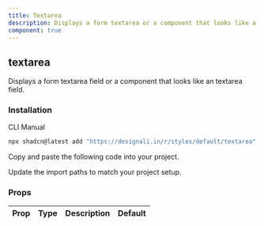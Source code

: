 ```yaml
---
title: Textarea
description: Displays a form textarea or a component that looks like a textarea.
component: true
---
```


<div className="grid gap-3 lg:grid-cols-2 xl:grid-cols-2">
  <ComponentPreview name="textarea-01" />
  <ComponentPreview name="textarea-02" />
  <ComponentPreview name="textarea-03" />
  <ComponentPreview name="textarea-04" />
  <ComponentPreview name="textarea-05" />
  <ComponentPreview name="textarea-06" />
  <ComponentPreview name="textarea-07" />
  <ComponentPreview name="textarea-08" />
  <ComponentPreview name="textarea-09" />
  <ComponentPreview name="textarea-10" />
  <ComponentPreview name="textarea-11" />
  <ComponentPreview name="textarea-12" />
  <ComponentPreview name="textarea-13" />
  <ComponentPreview name="textarea-14" />
  <ComponentPreview name="textarea-15" />
  <ComponentPreview name="textarea-16" />
  <ComponentPreview name="textarea-17" />
  <ComponentPreview name="textarea-18" />
  <ComponentPreview name="textarea-19" />
</div>

## textarea

Displays a form textarea field or a component that looks like an textarea field.

### Installation

<Tabs defaultValue="cli">

<TabsList>
  <TabsTrigger value="cli">CLI</TabsTrigger>
  <TabsTrigger value="manual">Manual</TabsTrigger>
</TabsList>
<TabsContent value="cli">

```bash
npx shadcn@latest add "https://designali.in/r/styles/default/textarea"
```

</TabsContent>

<TabsContent value="manual">

<Steps>

<Step>Copy and paste the following code into your project.</Step>

<ComponentSource name="textarea" />

<Step>Update the import paths to match your project setup.</Step>

</Steps>

</TabsContent>

</Tabs>

### Props

| Prop | Type | Description | Default |
| ---- | ---- | ----------- | ------- |
